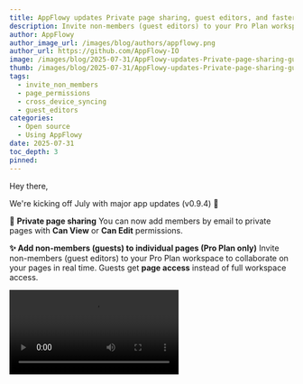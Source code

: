 ```yaml
---
title: AppFlowy updates Private page sharing, guest editors, and faster syncing
description: Invite non-members (guest editors) to your Pro Plan workspace to collaborate on your pages in real time. Guests get page access instead of full workspace access.
author: AppFlowy
author_image_url: /images/blog/authors/appflowy.png
author_url: https://github.com/AppFlowy-IO
image: /images/blog/2025-07-31/AppFlowy-updates-Private-page-sharing-guest-editors-and-faster-syncing.png
thumb: /images/blog/2025-07-31/AppFlowy-updates-Private-page-sharing-guest-editors-and-faster-syncing.png
tags:
  - invite_non_members
  - page_permissions
  - cross_device_syncing
  - guest_editors
categories:
  - Open source
  - Using AppFlowy
date: 2025-07-31
toc_depth: 3
pinned: 
---
```


Hey there,

We're kicking off July with major app updates (v0.9.4) 🚀

🔐 **Private page sharing**
You can now add members by email to private pages with **Can View** or **Can Edit** permissions.

**✨ Add non-members (guests) to individual pages (Pro Plan only)**
Invite non-members (guest editors) to your Pro Plan workspace to collaborate on your pages in real time. Guests get **page access** instead of full workspace access.

<Video src='https://www.youtube.com/embed/d8t4dfq_bnY' alt='AppFlowy v0.9.4 new features demo' />

**👯** **Shared with me**

Browse all pages shared with you under the new **Shared with me** section in the sidebar. View/Edit shared pages using AppFlowy Mobile 📱

🔄 **New syncing protocol**

After a year of hard work, we've just completed a new syncing protocol optimized for faster, more reliable multi-user and multi-device data sync. Its rollout paves the way for long-awaited collaboration features like version history and push notifications. We'll also resume database iteration and fix related bugs.

Many exciting updates are coming soon!

🔥 **Upcoming releases**

- Mention a person: @someone in documents
- AppFlowy Web: login with password, AI prompt library
- Vault (a new type of workspace): private and offline—AI runs locally, no data transfer _(paid add-on)_

Until next time,  
The AppFlowy Team
